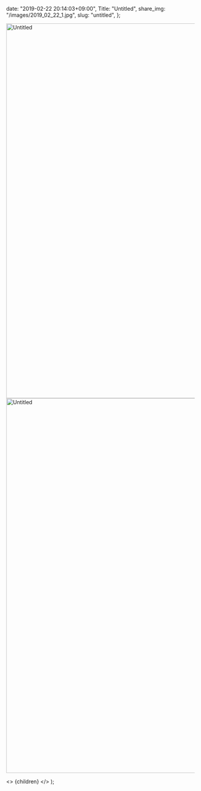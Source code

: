 
  date: "2019-02-22 20:14:03+09:00",
  Title: "Untitled",
  share_img: "/images/2019_02_22_1.jpg",
  slug: "untitled",
};

<img src="/images/2019_02_22_1.jpg" alt="Untitled" width="1500" height="1000" />

<img src="/images/2019_02_22_2.jpg" alt="Untitled" width="1500" height="1000" />

  <>
    <Head>
      <title>{meta.Title} | 異郷好実</title>
    </Head>
    <PostLayout meta={meta}>{children}</PostLayout>
  </>
);

